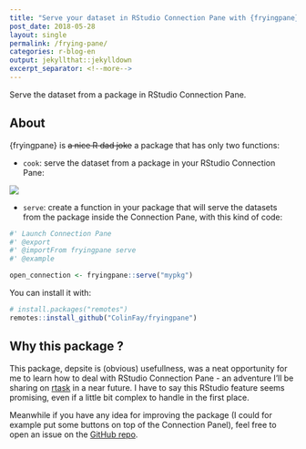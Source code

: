 ```yaml
---
title: "Serve your dataset in RStudio Connection Pane with {fryingpane}"
post_date: 2018-05-28
layout: single
permalink: /frying-pane/
categories: r-blog-en
output: jekyllthat::jekylldown
excerpt_separator: <!--more-->
---
```

Serve the dataset from a package in RStudio Connection Pane. 

<!--more-->

## About

{fryingpane} is ~~a nice R dad joke~~ a package that has only two functions:

+ `cook`: serve the dataset from a package in your RStudio Connection Pane:

![](https://raw.githubusercontent.com/ColinFay/fryingpane/master/readme_fig/fryingpane.gif)

+ `serve`: create a function in your package that will serve the datasets from the package inside the Connection Pane, with this kind of code: 

```r
#' Launch Connection Pane
#' @export
#' @importFrom fryingpane serve
#' @example 

open_connection <- fryingpane::serve("mypkg")
```

You can install it with:

```r
# install.packages("remotes")
remotes::install_github("ColinFay/fryingpane")
```

## Why this package ? 

This package, depsite is (obvious) usefullness, was a neat opportunity for me to learn how to deal with RStudio Connection Pane - an adventure I'll be sharing on [rtask](http://rtask.thinkr.fr/) in a near future. I have to say this RStudio feature seems promising, even if a little bit complex to handle in the first place.

Meanwhile if you have any idea for improving the package (I could for example put some buttons on top of the Connection Panel), feel free to open an issue on the [GitHub repo](https://github.com/ColinFay/fryingpane). 